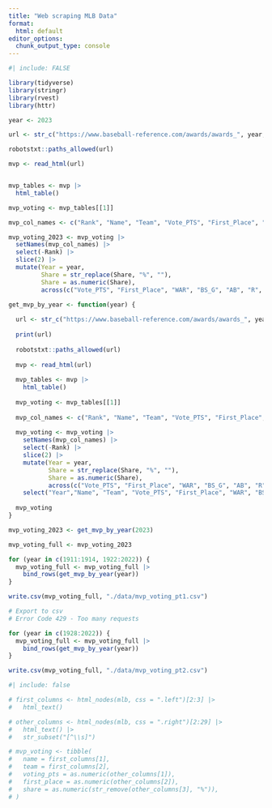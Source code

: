 ```yaml
---
title: "Web scraping MLB Data"
format:
  html: default
editor_options: 
  chunk_output_type: console
---
```

```r
#| include: FALSE

library(tidyverse)
library(stringr)
library(rvest)
library(httr)
```

```r
year <- 2023

url <- str_c("https://www.baseball-reference.com/awards/awards_", year, ".shtml")

robotstxt::paths_allowed(url)

mvp <- read_html(url)


mvp_tables <- mvp |>
  html_table()

mvp_voting <- mvp_tables[[1]]

mvp_col_names <- c("Rank", "Name", "Team", "Vote_PTS", "First_Place", "Share", "WAR", "BS_G", "AB", "R", "BS_H", "BS_HR", "RBI", "SB", "BS_BB", "BA", "OBP", "SLG", "OPS", "W", "L", "ERA", "WHIP", "PS_G", "GS", "SV", "IP", "PS_H", "PS_HR", "PS_BB","SO")

mvp_voting_2023 <- mvp_voting |>
  setNames(mvp_col_names) |>
  select(-Rank) |>
  slice(2) |>
  mutate(Year = year,
         Share = str_replace(Share, "%", ""),
         Share = as.numeric(Share),
         across(c("Vote_PTS", "First_Place", "WAR", "BS_G", "AB", "R", "BS_H", "BS_HR", "RBI", "SB", "BS_BB", "BA", "OBP", "SLG", "OPS", "W", "L", "ERA", "WHIP", "PS_G", "GS", "SV", "IP", "PS_H", "PS_HR", "PS_BB", "SO"), ~as.numeric(.)))
```

```r
get_mvp_by_year <- function(year) {
  
  url <- str_c("https://www.baseball-reference.com/awards/awards_", year, ".shtml")
  
  print(url)
  
  robotstxt::paths_allowed(url)
  
  mvp <- read_html(url)
  
  mvp_tables <- mvp |>
    html_table()
  
  mvp_voting <- mvp_tables[[1]]
  
  mvp_col_names <- c("Rank", "Name", "Team", "Vote_PTS", "First_Place", "Share", "WAR", "BS_G", "AB", "R", "BS_H", "BS_HR", "RBI", "SB", "BS_BB", "BA", "OBP", "SLG", "OPS", "W", "L", "ERA", "WHIP", "PS_G", "GS", "SV", "IP", "PS_H", "PS_HR", "PS_BB","SO")
  
  mvp_voting <- mvp_voting |>
    setNames(mvp_col_names) |>
    select(-Rank) |>
    slice(2) |>
    mutate(Year = year,
           Share = str_replace(Share, "%", ""),
           Share = as.numeric(Share),
           across(c("Vote_PTS", "First_Place", "WAR", "BS_G", "AB", "R", "BS_H", "BS_HR", "RBI", "SB", "BS_BB", "BA", "OBP", "SLG", "OPS", "W", "L", "ERA", "WHIP", "PS_G", "GS", "SV", "IP", "PS_H", "PS_HR", "PS_BB", "SO"), ~as.numeric(.))) |>
    select("Year","Name", "Team", "Vote_PTS", "First_Place", "WAR", "BS_G", "AB", "R", "BS_H", "BS_HR", "RBI", "SB", "BS_BB", "BA", "OBP", "SLG", "OPS", "W", "L", "ERA", "WHIP", "PS_G", "GS", "SV", "IP", "PS_H", "PS_HR", "PS_BB", "SO")
  
  mvp_voting
}
```

```r
mvp_voting_2023 <- get_mvp_by_year(2023)

mvp_voting_full <- mvp_voting_2023

for (year in c(1911:1914, 1922:2022)) {
  mvp_voting_full <- mvp_voting_full |>
    bind_rows(get_mvp_by_year(year))
}

write.csv(mvp_voting_full, "./data/mvp_voting_pt1.csv")

# Export to csv
# Error Code 429 - Too many requests
```


```r
for (year in c(1928:2022)) {
  mvp_voting_full <- mvp_voting_full |>
    bind_rows(get_mvp_by_year(year))
}

write.csv(mvp_voting_full, "./data/mvp_voting_pt2.csv")
```




```r
#| include: false

# first_columns <- html_nodes(mlb, css = ".left")[2:3] |>
#   html_text()

# other_columns <- html_nodes(mlb, css = ".right")[2:29] |>
#   html_text() |>
#   str_subset("[^\\s]")

# mvp_voting <- tibble(
#   name = first_columns[1],
#   team = first_columns[2],
#   voting_pts = as.numeric(other_columns[1]),
#   first_place = as.numeric(other_columns[2]),
#   share = as.numeric(str_remove(other_columns[3], "%")),
# )
```

